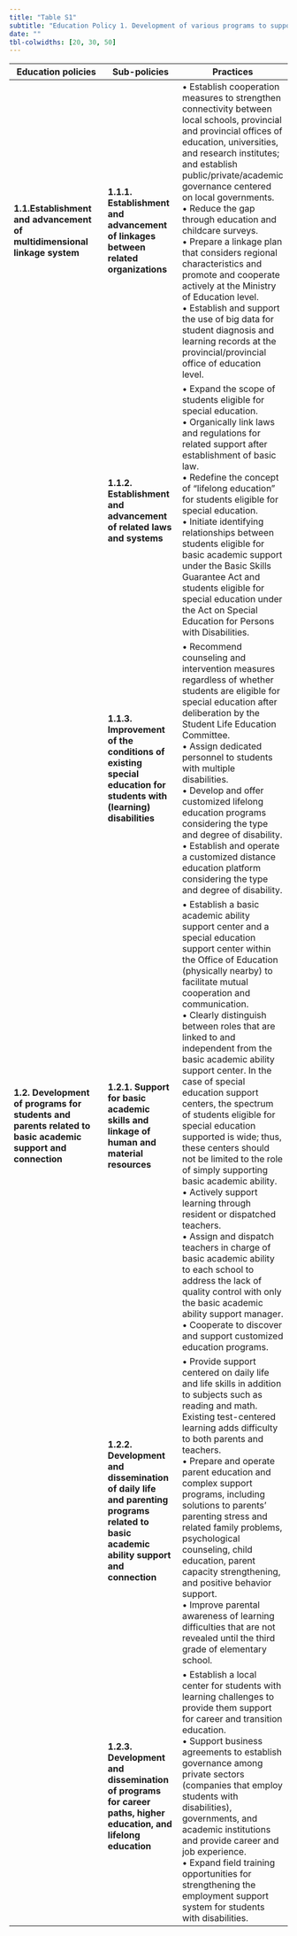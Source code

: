 ---
title: "Table S1"
subtitle: "Education Policy 1. Development of various programs to support and link basic academic skills (topic 5, θ = 0.214)"
date: ""
tbl-colwidths: [20, 30, 50]
---

| **Education policies** | **Sub-policies** | **Practices** |
|------------------------|------------------|---------------|
| **1.1.Establishment and advancement of multidimensional linkage system** | **1.1.1. Establishment and advancement of linkages between related organizations** | • Establish cooperation measures to strengthen connectivity between local schools, provincial and provincial offices of education, universities, and research institutes; and establish public/private/academic governance centered on local governments. <br> • Reduce the gap through education and childcare surveys. <br> • Prepare a linkage plan that considers regional characteristics and promote and cooperate actively at the Ministry of Education level. <br> • Establish and support the use of big data for student diagnosis and learning records at the provincial/provincial office of education level. |
|  | **1.1.2. Establishment and advancement of related laws and systems** | • Expand the scope of students eligible for special education. <br> • Organically link laws and regulations for related support after establishment of basic law. <br> • Redefine the concept of “lifelong education” for students eligible for special education. <br> • Initiate identifying relationships between students eligible for basic academic support under the Basic Skills Guarantee Act and students eligible for special education under the Act on Special Education for Persons with Disabilities.| 
|  | **1.1.3. Improvement of the conditions of existing special education for students with (learning) disabilities** | • Recommend counseling and intervention measures regardless of whether students are eligible for special education after deliberation by the Student Life Education Committee. <br> • Assign dedicated personnel to students with multiple disabilities. <br> • Develop and offer customized lifelong education programs considering the type and degree of disability. <br> • Establish and operate a customized distance education platform considering the type and degree of disability. |
| **1.2. Development of programs for students and parents related to basic academic support and connection** | **1.2.1. Support for basic academic skills and linkage of human and material resources** | • Establish a basic academic ability support center and a special education support center within the Office of Education (physically nearby) to facilitate mutual cooperation and communication. <br> • Clearly distinguish between roles that are linked to and independent from the basic academic ability support center. In the case of special education support centers, the spectrum of students eligible for special education supported is wide; thus, these centers should not be limited to the role of simply supporting basic academic ability. <br> • Actively support learning through resident or dispatched teachers. <br> • Assign and dispatch teachers in charge of basic academic ability to each school to address the lack of quality control with only the basic academic ability support manager. <br> • Cooperate to discover and support customized education programs. |
|  | **1.2.2. Development and dissemination of daily life and parenting programs related to basic academic ability support and connection** | • Provide support centered on daily life and life skills in addition to subjects such as reading and math. Existing test-centered learning adds difficulty to both parents and teachers. <br> • Prepare and operate parent education and complex support programs, including solutions to parents’ parenting stress and related family problems, psychological counseling, child education, parent capacity strengthening, and positive behavior support. <br> • Improve parental awareness of learning difficulties that are not revealed until the third grade of elementary school. |
|  | **1.2.3. Development and dissemination of programs for career paths, higher education, and lifelong education** | • Establish a local center for students with learning challenges to provide them support for career and transition education. <br> • Support business agreements to establish governance among private sectors (companies that employ students with disabilities), governments, and academic institutions and provide career and job experience. <br> • Expand field training opportunities for strengthening the employment support system for students with disabilities. |








